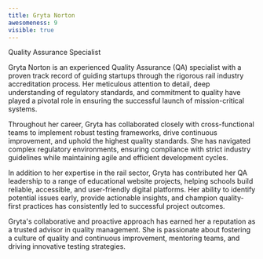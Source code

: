 ```yaml
---
title: Gryta Norton
awesomeness: 9
visible: true
---
```


Quality Assurance Specialist

Gryta Norton is an experienced Quality Assurance (QA) specialist with a proven track record of guiding startups through the rigorous rail industry accreditation process. Her meticulous attention to detail, deep understanding of regulatory standards, and commitment to quality have played a pivotal role in ensuring the successful launch of mission-critical systems.

Throughout her career, Gryta has collaborated closely with cross-functional teams to implement robust testing frameworks, drive continuous improvement, and uphold the highest quality standards. She has navigated complex regulatory environments, ensuring compliance with strict industry guidelines while maintaining agile and efficient development cycles.

In addition to her expertise in the rail sector, Gryta has contributed her QA leadership to a range of educational website projects, helping schools build reliable, accessible, and user-friendly digital platforms. Her ability to identify potential issues early, provide actionable insights, and champion quality-first practices has consistently led to successful project outcomes.

Gryta's collaborative and proactive approach has earned her a reputation as a trusted advisor in quality management. She is passionate about fostering a culture of quality and continuous improvement, mentoring teams, and driving innovative testing strategies.
